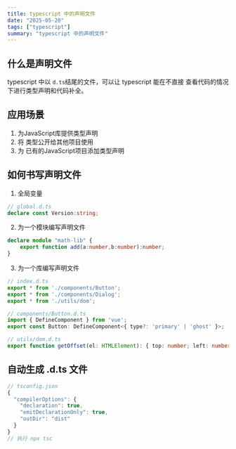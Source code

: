 ```yaml
---
title: typescript 中的声明文件
date: "2025-05-20"
tags: ["typescript"]
summary: "typescript 中的声明文件"
---
```




## 什么是声明文件
typescript 中以 `d.ts`结尾的文件，可以让 typescript 能在不直接
查看代码的情况下进行类型声明和代码补全。

## 应用场景

1. 为JavaScript库提供类型声明
2. 将 类型公开给其他项目使用
3. 为 已有的JavaScript项目添加类型声明


## 如何书写声明文件
1. 全局变量
```typescript
// global.d.ts
declare const Version:string;
```

2. 为一个模块编写声明文件

```typescript
declare module "math-lib" {
    export function add(a:number,b:number):number;
}
```
3. 为一个库编写声明文件
```typescript
// index.d.ts
export * from './components/Button';
export * from './components/Dialog';
export * from './utils/dom';

// components/Button.d.ts
import { DefineComponent } from 'vue';
export const Button: DefineComponent<{ type?: 'primary' | 'ghost' }>;

// utils/dom.d.ts
export function getOffset(el: HTMLElement): { top: number; left: number };
```

## 自动生成 .d.ts 文件
```typescript
// tsconfig.json
{
  "compilerOptions": {
    "declaration": true,
    "emitDeclarationOnly": true,
    "outDir": "dist"
  }
}
// 执行 npx tsc
```



